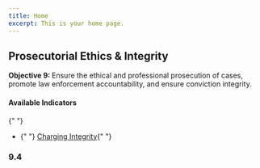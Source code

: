 ```yaml
---
title: Home
excerpt: This is your home page.
---
```



<Section py="2|4|8|10">
  <Container>
    <Grid col="1|2" gap="4|8|12" alignItems="center">
      <Flexbox
        flexDirection="column"
        alignItems="center|flex-start"
        textAlign="center|left"
      >
        <H2 m="0" fontWeight="extrabold" lineHeight="tight">
          Prosecutorial Ethics & Integrity
        </H2>
        <P fontSize="xl|2xl" mt="2">
          <strong>Objective 9: </strong> Ensure the ethical and professional
          prosecution of cases, promote law enforcement accountability, and
          ensure conviction integrity.
        </P>
      </Flexbox>
      <P>
        <H4 m="0">Available Indicators </H4>{" "}
        <ul>
          <li>
            {" "}
            <a href="#charging-integrity"> Charging Integrity</a>{" "}
          </li>
        </ul>
      </P>
    </Grid>
  </Container>
</Section>

<Container>


<Section maxWidth="750px">


### 9.4

<DataWrapChart
  title="Charging Integrity"
  src="https://datawrapper.dwcdn.net/nAUVp/4/"
/>

<a name="charging-integrity"> </a>

<DataWrapChart src="https://datawrapper.dwcdn.net/qLOn2/" />

</Section>


</Container>

